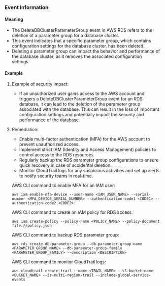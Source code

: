 
### Event Information

#### Meaning

- The DeleteDBClusterParameterGroup event in AWS RDS refers to the deletion of a parameter group for a database cluster.
- This event indicates that a specific parameter group, which contains configuration settings for the database cluster, has been deleted.
- Deleting a parameter group can impact the behavior and performance of the database cluster, as it removes the associated configuration settings.

#### Example

1. Example of security impact: 
   - If an unauthorized user gains access to the AWS account and triggers a DeleteDBClusterParameterGroup event for an RDS database, it can lead to the deletion of the parameter group associated with the database. This can result in the loss of important configuration settings and potentially impact the security and performance of the database.

2. Remediation:
   - Enable multi-factor authentication (MFA) for the AWS account to prevent unauthorized access.
   - Implement strict IAM (Identity and Access Management) policies to control access to the RDS resources.
   - Regularly backup the RDS parameter group configurations to ensure quick recovery in case of accidental deletion.
   - Monitor CloudTrail logs for any suspicious activities and set up alerts to notify security teams in real-time.

   AWS CLI command to enable MFA for an IAM user:
   ```
   aws iam enable-mfa-device --user-name <IAM_USER_NAME> --serial-number <MFA_DEVICE_SERIAL_NUMBER> --authentication-code1 <CODE1> --authentication-code2 <CODE2>
   ```

   AWS CLI command to create an IAM policy for RDS access:
   ```
   aws iam create-policy --policy-name <POLICY_NAME> --policy-document file://policy.json
   ```

   AWS CLI command to backup RDS parameter group:
   ```
   aws rds create-db-parameter-group --db-parameter-group-name <PARAMETER_GROUP_NAME> --db-parameter-group-family <PARAMETER_GROUP_FAMILY> --description <DESCRIPTION>
   ```

   AWS CLI command to monitor CloudTrail logs:
   ```
   aws cloudtrail create-trail --name <TRAIL_NAME> --s3-bucket-name <BUCKET_NAME> --is-multi-region-trail --include-global-service-events
   ```

